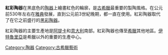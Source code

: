 '''紅彩陶器'''在黑底色的[[陶器|陶器]]上繪畫紅色的輪廓，是[[古希臘|古希臘]]最重要的製陶風格。在公元前530年左右在[[雅典|雅典]]發展，直到公元前3世紀晚期，都一直在使用。紅彩陶器取代了在它之前盛行的[[黑彩陶器|黑彩陶器]]。

紅彩陶器的主要生產地是[[阿提卡|阿提卡]]和[[意大利|意大利]]南部。紅彩陶器也傳至[[希臘|希臘]]其他地區。[[伊特魯里亞|伊特魯里亞]]是希臘以外的重要的生產中心。

[[Category:陶器|Category:陶器]]
[[Category:古希臘藝術|Category:古希臘藝術]]